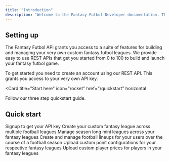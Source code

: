```yaml
---
title: "Introduction"
description: "Welcome to the Fantasy Futbol Developer documentation. This document provides information to get you started with building your very own custom fantasy futbol apps using our API."
---
```


## Setting up

The Fantasy Futbol API grants you access to a suite of features for building and managing your very own custom fantasy futbol leagues. We provide easy to use REST APIs that get you started from 0 to 100 to build and launch your fantasy futbol game.

<p>To get started you need to create an account using our REST API. This grants you access to your very own API key.</p>

<Card
  title="Start here"
  icon="rocket"
  href="/quickstart"
  horizontal
>
  Follow our three step quickstart guide.
</Card>

## Quick start


<Columns cols={2}>
  <Card
    title="Get your API key"
    icon="key"
    href="/development"
  >
   Signup to get your API key
  </Card>
  <Card
    title="Fantasy Leagues"
    icon="palette"
    href="/essentials/settings"
  >
    Create your custom fantasy league across multiple football leagues
  </Card>
    <Card
    title="Mini Leagues"
    icon="table-list"
    href="/essentials/navigation"
  >
    Manage season long mini leagues across your fantasy leagues
  </Card>
  <Card
    title="Squads"
    icon="futbol"
    href="/api-reference/introduction"
  >
    Create and manage football lineups for your users over the course of a football season
  </Card>
    <Card
    title="Points"
    icon="plus-minus"
    href="/essentials/navigation"
  >
    Upload custom point configurations for your respective fantasy leagues
  </Card>
  <Card
    title="Player Prices"
    icon="money-bill"
    href="/api-reference/introduction"
  >
    Upload custom player prices for players in your fantasy leagues
  </Card>
</Columns>

